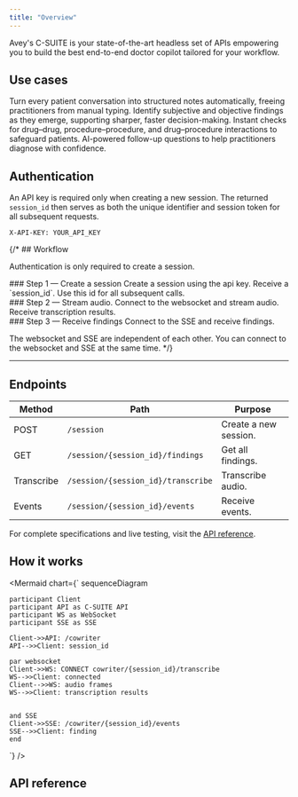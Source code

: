 ```yaml
---
title: "Overview"
---
```




Avey's C-SUITE is your state-of-the-art headless set of APIs empowering you to build the best end-to-end doctor copilot tailored for your workflow.


## Use cases
<Cards className="grid grid-cols-2">
<Card title="Real-time medical documentation">
Turn every patient conversation into structured notes automatically, freeing practitioners from manual typing.  
</Card>

<Card title="Clinical insights">
Identify subjective and objective findings as they emerge, supporting sharper, faster decision-making.  
</Card>


<Card title="Medical adjudication (Coming Soon)">
Instant checks for drug–drug, procedure–procedure, and drug–procedure interactions to safeguard patients.  
</Card>

<Card title="Smarter diagnosis (Coming Soon)">
AI-powered follow-up questions to help practitioners diagnose with confidence.  
</Card>
</Cards>


## Authentication

An API key is required only when creating a new session. The returned `session_id`
 then serves as both the unique identifier and session token for all subsequent requests.

```http
X-API-KEY: YOUR_API_KEY
```

{/* ## Workflow



  <Callout type="info">Authentication is only required to create a session.</Callout>

<div className="fd-steps">
  <div className="fd-step">
    <div className="fd-step-content">
### Step 1 — Create a session
Create a session using the api key.  
Receive a `session_id`. Use this id for all subsequent calls.
    </div> 
  </div>
    <div className="fd-step">
    <div className="fd-step-content">
### Step 2 — Stream audio.
Connect to the websocket and stream audio.
Receive transcription results.
    </div> 
  </div>
    <div className="fd-step">
    <div className="fd-step-content">
### Step 3 — Receive findings
Connect to the SSE and receive findings.  
    </div>
  </div>
</div>

<Callout type="info">The websocket and SSE are independent of each other. You can connect to the websocket and SSE at the same time.</Callout> */}

---

## Endpoints

| Method | Path                      | Purpose |
|--------|----------------------------|---------|
| POST   | `/session`             | Create a new session. |
| GET   | `/session/{session_id}/findings`            | Get all findings. |
| Transcribe   | `/session/{session_id}/transcribe`            | Transcribe audio. |
| Events   | `/session/{session_id}/events`            | Receive events. |

For complete specifications and live testing, visit the 
<a href="#api-reference" 
className="underline decoration-current hover:text-av-gray-500 hover:decoration-av-gray-500 transition-colors duration-300">API reference</a>.


## How it works

<Mermaid
  chart={`
sequenceDiagram

    participant Client
    participant API as C-SUITE API
    participant WS as WebSocket 
    participant SSE as SSE 

    Client->>API: /cowriter
    API-->>Client: session_id

    par websocket
    Client->>WS: CONNECT cowriter/{session_id}/transcribe
    WS-->>Client: connected
    Client-->>WS: audio frames
    WS-->>Client: transcription results


    and SSE
    Client->>SSE: /cowriter/{session_id}/events
    SSE-->>Client: finding
    end
`}
/>




## API reference
<Cards className="grid grid-cols-3 ">
  <Card
      className="flex items-center gap-2 group transition-all duration-300 hover:[&>div]:bg-fd-info [&>div]:transition-all [&>div]:duration-300"
      href="/cowriter/createSession" title="Create session"
  />
  <Card className="flex items-center gap-2 group transition-all duration-300 hover:[&>div]:bg-fd-info [&>div]:transition-all [&>div]:duration-300" 
    href="/cowriter/websocket" title="Speech WebSocket"
  />
  <Card
    className="flex items-center gap-2 group transition-all duration-300 hover:[&>div]:bg-fd-info [&>div]:transition-all [&>div]:duration-300"
    href="/cowriter/sse" title="Notifications SSE"
  />
  <Card
    className="flex items-center gap-2 group transition-all duration-300 hover:[&>div]:bg-fd-info [&>div]:transition-all [&>div]:duration-300"
    href="/cowriter/getFindings" title="Get findings"
  />
</Cards>
